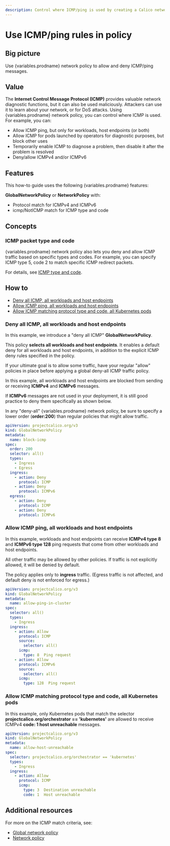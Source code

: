 ```yaml
---
description: Control where ICMP/ping is used by creating a Calico network policy to allow and deny ICMP/ping messages for workloads and host endpoints.
---
```



# Use ICMP/ping rules in policy

## Big picture

Use {variables.prodname} network policy to allow and deny ICMP/ping messages.

## Value

The **Internet Control Message Protocol (ICMP)** provides valuable network diagnostic functions, but it can also be used maliciously. Attackers can use
it to learn about your network, or for DoS attacks. Using {variables.prodname} network policy, you can control where ICMP is used. For example, you can:

- Allow ICMP ping, but only for workloads, host endpoints (or both)
- Allow ICMP for pods launched by operators for diagnostic purposes, but block other uses
- Temporarily enable ICMP to diagnose a problem, then disable it after the problem is resolved
- Deny/allow ICMPv4 and/or ICMPv6

## Features

This how-to guide uses the following {variables.prodname} features:

**GlobalNetworkPolicy** or **NetworkPolicy** with:

- Protocol match for ICMPv4 and ICMPv6
- icmp/NotICMP match for ICMP type and code

## Concepts

### ICMP packet type and code

{variables.prodname} network policy also lets you deny and allow ICMP traffic based on specific types and codes. For example, you can specify ICMP type 5, code 2 to match specific ICMP redirect packets.

For details, see [ICMP type and code](https://en.wikipedia.org/wiki/Internet_Control_Message_Protocol#Control_messages).

## How to

- [Deny all ICMP, all workloads and host endpoints](#deny-all-icmp-all-workloads-and-host-endpoints)
- [Allow ICMP ping, all workloads and host endpoints](#allow-icmp-ping-all-workloads-and-host-endpoints)
- [Allow ICMP matching protocol type and code, all Kubernetes pods](#allow-icmp-matching-protocol-type-and-code-all-kubernetes-pods)

### Deny all ICMP, all workloads and host endpoints

In this example, we introduce a "deny all ICMP" **GlobalNetworkPolicy**.

This policy **selects all workloads and host endpoints**. It enables a default deny for all workloads and host endpoints, in addition to the explicit ICMP deny rules specified in the policy.

If your ultimate goal is to allow some traffic, have your regular "allow" policies in place before applying a global deny-all ICMP traffic policy.

In this example, all workloads and host endpoints are blocked from sending or receiving **ICMPv4** and **ICMPv6** messages.

If **ICMPv6** messages are not used in your deployment, it is still good practice to deny them specifically as shown below.

In any "deny-all" {variables.prodname} network policy, be sure to specify a lower order (**order:200**) than regular policies that might allow traffic.

```yaml
apiVersion: projectcalico.org/v3
kind: GlobalNetworkPolicy
metadata:
  name: block-icmp
spec:
  order: 200
  selector: all()
  types:
    - Ingress
    - Egress
  ingress:
    - action: Deny
      protocol: ICMP
    - action: Deny
      protocol: ICMPv6
  egress:
    - action: Deny
      protocol: ICMP
    - action: Deny
      protocol: ICMPv6
```

### Allow ICMP ping, all workloads and host endpoints

In this example, workloads and host endpoints can receive **ICMPv4 type 8** and **ICMPv6 type 128** ping requests that come from other workloads and host endpoints.

All other traffic may be allowed by other policies. If traffic is not explicitly allowed, it will be denied by default.

The policy applies only to **ingress** traffic. (Egress traffic is not affected, and default deny is not enforced for egress.)

```yaml
apiVersion: projectcalico.org/v3
kind: GlobalNetworkPolicy
metadata:
  name: allow-ping-in-cluster
spec:
  selector: all()
  types:
    - Ingress
  ingress:
    - action: Allow
      protocol: ICMP
      source:
        selector: all()
      icmp:
        type: 8  Ping request
    - action: Allow
      protocol: ICMPv6
      source:
        selector: all()
      icmp:
        type: 128  Ping request
```

### Allow ICMP matching protocol type and code, all Kubernetes pods

In this example, only Kubernetes pods that match the selector **projectcalico.org/orchestrator == 'kubernetes'** are allowed to receive ICMPv4 **code: 1 host unreachable** messages.

```yaml
apiVersion: projectcalico.org/v3
kind: GlobalNetworkPolicy
metadata:
  name: allow-host-unreachable
spec:
  selector: projectcalico.org/orchestrator == 'kubernetes'
  types:
    - Ingress
  ingress:
    - action: Allow
      protocol: ICMP
      icmp:
        type: 3  Destination unreachable
        code: 1  Host unreachable
```

## Additional resources

For more on the ICMP match criteria, see:

- [Global network policy](../../../reference/resources/globalnetworkpolicy.mdx)
- [Network policy](../../../reference/resources/networkpolicy.mdx)
